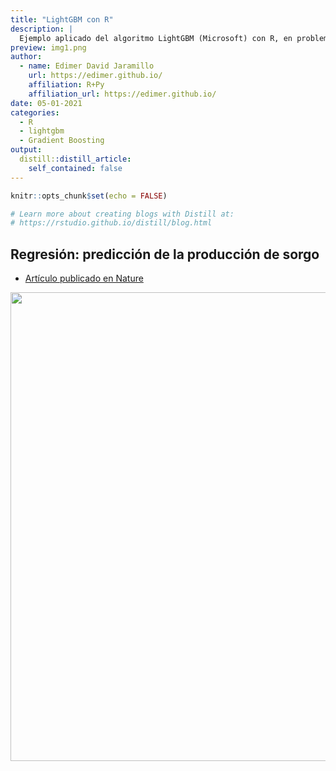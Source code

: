 ```yaml
---
title: "LightGBM con R"
description: |
  Ejemplo aplicado del algoritmo LightGBM (Microsoft) con R, en problemas de clasificación y regresión. 
preview: img1.png  
author:
  - name: Edimer David Jaramillo
    url: https://edimer.github.io/
    affiliation: R+Py
    affiliation_url: https://edimer.github.io/
date: 05-01-2021
categories:
  - R
  - lightgbm
  - Gradient Boosting
output:
  distill::distill_article:
    self_contained: false
---
```


```r
knitr::opts_chunk$set(echo = FALSE)

# Learn more about creating blogs with Distill at:
# https://rstudio.github.io/distill/blog.html

```

## Regresión: predicción de la producción de sorgo

- [Artículo publicado en Nature](https://www.nature.com/articles/s41598-020-61126-8#Sec15)

<center>
<img src = "paper_regression.PNG" width = 750 />
</center>
